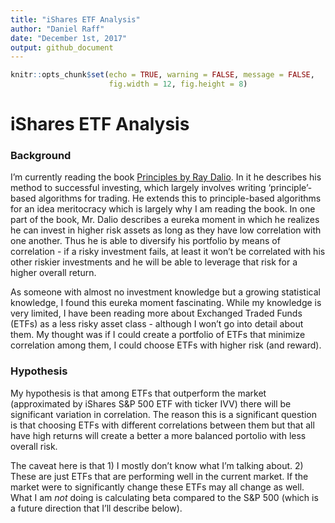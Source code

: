 ```yaml
---
title: "iShares ETF Analysis"
author: "Daniel Raff"
date: "December 1st, 2017"
output: github_document
---
```


```r
knitr::opts_chunk$set(echo = TRUE, warning = FALSE, message = FALSE,
                      fig.width = 12, fig.height = 8)
```


# iShares ETF Analysis  

### Background
I'm currently reading the book [Principles by Ray Dalio](https://www.principles.com/). In it he describes his method to successful investing, which largely involves writing 'principle'-based algorithms for trading. He extends this to principle-based algorithms for an idea meritocracy which is largely why I am reading the book. In one part of the book, Mr. Dalio describes a eureka moment in which he realizes he can invest in higher risk assets as long as they have low correlation with one another. Thus he is able to diversify his portfolio by means of correlation - if a risky investment fails, at least it won't be correlated with his other riskier investments and he will be able to leverage that risk for a higher overall return. 

As someone with almost no investment knowledge but a growing statistical knowledge, I found this eureka moment fascinating. While my knowledge is very limited, I have been reading more about Exchanged Traded Funds (ETFs) as a less risky asset class - although I won't go into detail about them. My thought was if I could create a portfolio of ETFs that minimize correlation among them, I could choose ETFs with higher risk (and reward).  

### Hypothesis

My hypothesis is that among ETFs that outperform the market (approximated by iShares S&P 500 ETF with ticker IVV) there will be significant variation in correlation. The reason this is a significant question is that choosing ETFs with different correlations between them but that all have high returns will create a better a more balanced portolio with less overall risk. 

The caveat here is that 1) I mostly don't know what I'm talking about. 2) These are just ETFs that are performing well in the current market. If the market were to significantly change these ETFs may all change as well. What I am *not* doing is calculating beta compared to the S&P 500 (which is a future direction that I'll describe below). 




